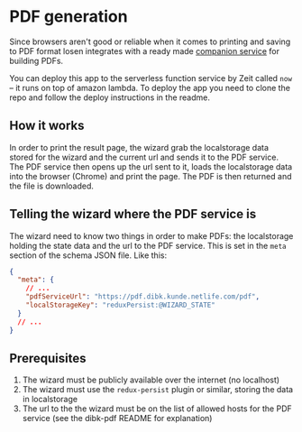
<Meta title="Schema/PDF generation" />

# PDF generation

Since browsers aren't good or reliable when it comes to printing and saving to PDF format
losen integrates with a ready made <a href="https://github.com/DirektoratetForByggkvalitet/losen-pdf">
companion service</a> for building PDFs.

You can deploy this app to the serverless function service by Zeit called `now` – it runs
on top of amazon lambda. To deploy the app you need to clone the repo and follow the deploy
instructions in the readme.

## How it works

In order to print the result page, the wizard grab the localstorage data stored for the
wizard and the current url and sends it to the PDF service. The PDF service then opens up
the url sent to it, loads the localstorage data into the browser (Chrome) and print the page.
The PDF is then returned and the file is downloaded.

## Telling the wizard where the PDF service is

The wizard need to know two things in order to make PDFs: the localstorage holding the state
data and the url to the PDF service. This is set in the `meta` section of the schema JSON file.
Like this:

```json
{
  "meta": {
    // ...
    "pdfServiceUrl": "https://pdf.dibk.kunde.netlife.com/pdf",
    "localStorageKey": "reduxPersist:@WIZARD_STATE"
  }
  // ...
}
```

## Prerequisites

1. The wizard must be publicly available over the internet (no localhost)
2. The wizard must use the `redux-persist` plugin or similar, storing the data in localstorage
3. The url to the the wizard must be on the list of allowed hosts for the PDF service (see the dibk-pdf README for explanation)
